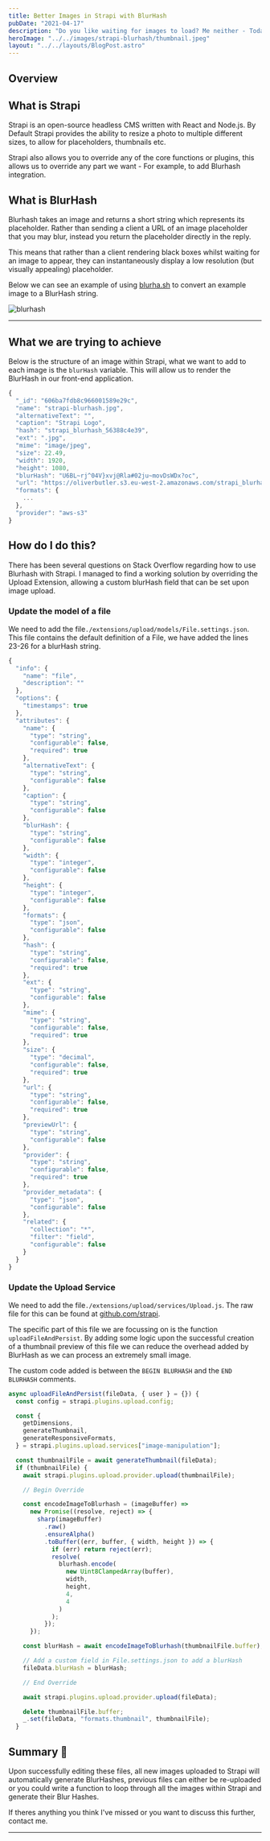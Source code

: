 ```yaml
---
title: Better Images in Strapi with BlurHash
pubDate: "2021-04-17"
description: "Do you like waiting for images to load? Me neither - Today were going to look at how to implement BlurHash in Strapi."
heroImage: "../../images/strapi-blurhash/thumbnail.jpeg"
layout: "../../layouts/BlogPost.astro"
---
```



## Overview

## What is Strapi

Strapi is an open-source headless CMS written with React and Node.js. By Default Strapi provides the ability to resize a photo to multiple different sizes, to allow for placeholders, thumbnails etc.

Strapi also allows you to override any of the core functions or plugins, this allows us to override any part we want - For example, to add Blurhash integration.

## What is BlurHash

Blurhash takes an image and returns a short string which represents its placeholder. Rather than sending a client a URL of an image placeholder that you may blur, instead you return the placeholder directly in the reply.

This means that rather than a client rendering black boxes whilst waiting for an image to appear, they can instantaneously display a low resolution (but visually appealing) placeholder.

Below we can see an example of using [blurha.sh](https://blurha.sh) to convert an example image to a BlurHash string.

![blurhash](/images/strapi-blurhash/blurhash-hlf.png)

---

<Gif
  url="https://media.giphy.com/media/zIwIWQx12YNEI/source.gif"
  caption="No no. BlurHash. 🪄"
/>
---

## What we are trying to achieve

Below is the structure of an image within Strapi, what we want to add to each image is the `blurHash` variable. This will allow us to render the BlurHash in our front-end application.

```javascript
{
  "_id": "606ba7fdb8c966001589e29c",
  "name": "strapi-blurhash.jpg",
  "alternativeText": "",
  "caption": "Strapi Logo",
  "hash": "strapi_blurhash_56388c4e39",
  "ext": ".jpg",
  "mime": "image/jpeg",
  "size": 22.49,
  "width": 1920,
  "height": 1080,
  "blurHash": "U6BL~rj^04V}xvj@Rla#02ju~movDsWDx?oc",
  "url": "https://oliverbutler.s3.eu-west-2.amazonaws.com/strapi_blurhash_56388c4e39.jpg",
  "formats": {
    ...
  },
  "provider": "aws-s3"
}
```

## How do I do this?

There has been several questions on Stack Overflow regarding how to use Blurhash with Strapi. I managed to find a working solution by overriding the Upload Extension, allowing a custom blurHash field that can be set upon image upload.

### Update the model of a file

We need to add the file`./extensions/upload/models/File.settings.json`. This file contains the default definition of a File, we have added the lines 23-26 for a blurHash string.

```javascript
{
  "info": {
    "name": "file",
    "description": ""
  },
  "options": {
    "timestamps": true
  },
  "attributes": {
    "name": {
      "type": "string",
      "configurable": false,
      "required": true
    },
    "alternativeText": {
      "type": "string",
      "configurable": false
    },
    "caption": {
      "type": "string",
      "configurable": false
    },
    "blurHash": {
      "type": "string",
      "configurable": false
    },
    "width": {
      "type": "integer",
      "configurable": false
    },
    "height": {
      "type": "integer",
      "configurable": false
    },
    "formats": {
      "type": "json",
      "configurable": false
    },
    "hash": {
      "type": "string",
      "configurable": false,
      "required": true
    },
    "ext": {
      "type": "string",
      "configurable": false
    },
    "mime": {
      "type": "string",
      "configurable": false,
      "required": true
    },
    "size": {
      "type": "decimal",
      "configurable": false,
      "required": true
    },
    "url": {
      "type": "string",
      "configurable": false,
      "required": true
    },
    "previewUrl": {
      "type": "string",
      "configurable": false
    },
    "provider": {
      "type": "string",
      "configurable": false,
      "required": true
    },
    "provider_metadata": {
      "type": "json",
      "configurable": false
    },
    "related": {
      "collection": "*",
      "filter": "field",
      "configurable": false
    }
  }
}
```

### Update the Upload Service

We need to add the file`./extensions/upload/services/Upload.js`. The raw file for this can be found at [github.com/strapi](https://github.com/strapi/strapi/blob/e65ad58d2c9a09be9622f8cab5d5f619886d0a8b/packages/strapi-plugin-upload/services/Upload.js#L145).

The specific part of this file we are focussing on is the function `uploadFileAndPersist`. By adding some logic upon the successful creation of a thumbnail preview of this file we can reduce the overhead added by BlurHash as we can process an extremely small image.

The custom code added is between the `BEGIN BLURHASH` and the `END BLURHASH` comments.

```javascript
async uploadFileAndPersist(fileData, { user } = {}) {
  const config = strapi.plugins.upload.config;

  const {
    getDimensions,
    generateThumbnail,
    generateResponsiveFormats,
  } = strapi.plugins.upload.services["image-manipulation"];

  const thumbnailFile = await generateThumbnail(fileData);
  if (thumbnailFile) {
    await strapi.plugins.upload.provider.upload(thumbnailFile);

    // Begin Override

    const encodeImageToBlurhash = (imageBuffer) =>
      new Promise((resolve, reject) => {
        sharp(imageBuffer)
          .raw()
          .ensureAlpha()
          .toBuffer((err, buffer, { width, height }) => {
            if (err) return reject(err);
            resolve(
              blurhash.encode(
                new Uint8ClampedArray(buffer),
                width,
                height,
                4,
                4
              )
            );
          });
      });

    const blurHash = await encodeImageToBlurhash(thumbnailFile.buffer);

    // Add a custom field in File.settings.json to add a blurHash
    fileData.blurHash = blurHash;

    // End Override

    await strapi.plugins.upload.provider.upload(fileData);

    delete thumbnailFile.buffer;
    _.set(fileData, "formats.thumbnail", thumbnailFile);
  }
```

## Summary 🎉

Upon successfully editing these files, all new images uploaded to Strapi will automatically generate BlurHashes, previous files can either be re-uploaded or you could write a function to loop through all the images within Strapi and generate their Blur Hashes.

If theres anything you think I've missed or you want to discuss this further, contact me.

---

<Gif
  url="https://media.giphy.com/media/g9582DNuQppxC/source.gif"
  caption="Congratulations 🎉"
/>
---

